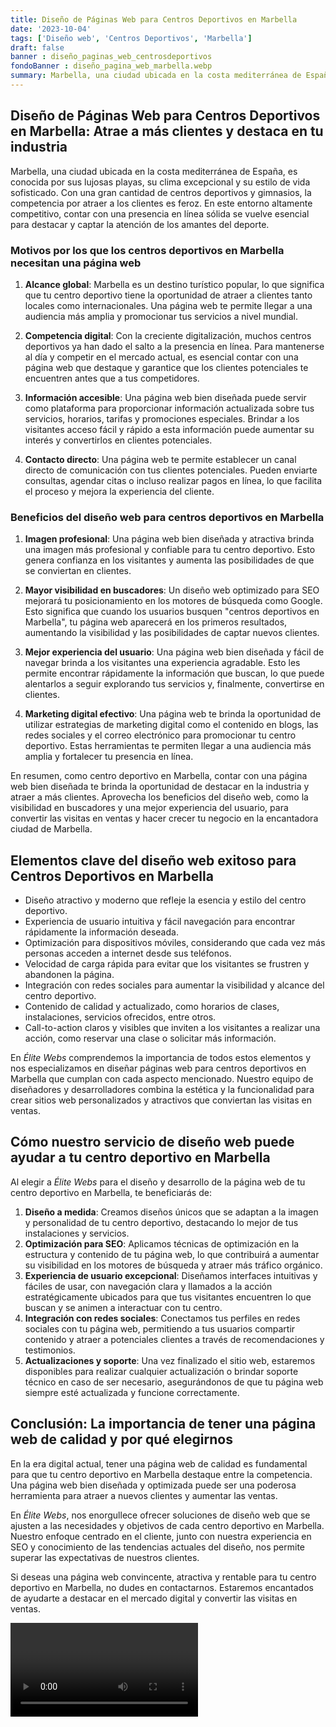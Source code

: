 ```yaml
---
title: Diseño de Páginas Web para Centros Deportivos en Marbella
date: '2023-10-04'
tags: ['Diseño web', 'Centros Deportivos', 'Marbella']
draft: false
banner : diseño_paginas_web_centrosdeportivos
fondoBanner : diseño_pagina_web_marbella.webp
summary: Marbella, una ciudad ubicada en la costa mediterránea de España, es conocida por sus lujosas playas, su clima excepcional y su estilo de vida sofisticado. Con una gran cantidad de centros deportivos y gimnasios, la competencia por atraer a los clientes es feroz. En este entorno altamente competitivo, contar con una presencia en línea sólida se vuelve esencial para destacar y captar la atención de los amantes del deporte.
---
```


## Diseño de Páginas Web para Centros Deportivos en Marbella: Atrae a más clientes y destaca en tu industria

Marbella, una ciudad ubicada en la costa mediterránea de España, es conocida por sus lujosas playas, su clima excepcional y su estilo de vida sofisticado. Con una gran cantidad de centros deportivos y gimnasios, la competencia por atraer a los clientes es feroz. En este entorno altamente competitivo, contar con una presencia en línea sólida se vuelve esencial para destacar y captar la atención de los amantes del deporte.

### Motivos por los que los centros deportivos en Marbella necesitan una página web

1. **Alcance global**: Marbella es un destino turístico popular, lo que significa que tu centro deportivo tiene la oportunidad de atraer a clientes tanto locales como internacionales. Una página web te permite llegar a una audiencia más amplia y promocionar tus servicios a nivel mundial.

2. **Competencia digital**: Con la creciente digitalización, muchos centros deportivos ya han dado el salto a la presencia en línea. Para mantenerse al día y competir en el mercado actual, es esencial contar con una página web que destaque y garantice que los clientes potenciales te encuentren antes que a tus competidores.

3. **Información accesible**: Una página web bien diseñada puede servir como plataforma para proporcionar información actualizada sobre tus servicios, horarios, tarifas y promociones especiales. Brindar a los visitantes acceso fácil y rápido a esta información puede aumentar su interés y convertirlos en clientes potenciales.

4. **Contacto directo**: Una página web te permite establecer un canal directo de comunicación con tus clientes potenciales. Pueden enviarte consultas, agendar citas o incluso realizar pagos en línea, lo que facilita el proceso y mejora la experiencia del cliente.

### Beneficios del diseño web para centros deportivos en Marbella

1. **Imagen profesional**: Una página web bien diseñada y atractiva brinda una imagen más profesional y confiable para tu centro deportivo. Esto genera confianza en los visitantes y aumenta las posibilidades de que se conviertan en clientes.

2. **Mayor visibilidad en buscadores**: Un diseño web optimizado para SEO mejorará tu posicionamiento en los motores de búsqueda como Google. Esto significa que cuando los usuarios busquen "centros deportivos en Marbella", tu página web aparecerá en los primeros resultados, aumentando la visibilidad y las posibilidades de captar nuevos clientes.

3. **Mejor experiencia del usuario**: Una página web bien diseñada y fácil de navegar brinda a los visitantes una experiencia agradable. Esto les permite encontrar rápidamente la información que buscan, lo que puede alentarlos a seguir explorando tus servicios y, finalmente, convertirse en clientes.

4. **Marketing digital efectivo**: Una página web te brinda la oportunidad de utilizar estrategias de marketing digital como el contenido en blogs, las redes sociales y el correo electrónico para promocionar tu centro deportivo. Estas herramientas te permiten llegar a una audiencia más amplia y fortalecer tu presencia en línea.

En resumen, como centro deportivo en Marbella, contar con una página web bien diseñada te brinda la oportunidad de destacar en la industria y atraer a más clientes. Aprovecha los beneficios del diseño web, como la visibilidad en buscadores y una mejor experiencia del usuario, para convertir las visitas en ventas y hacer crecer tu negocio en la encantadora ciudad de Marbella.

<GifSeo />

<Cta />

## Elementos clave del diseño web exitoso para Centros Deportivos en Marbella

- Diseño atractivo y moderno que refleje la esencia y estilo del centro deportivo.
- Experiencia de usuario intuitiva y fácil navegación para encontrar rápidamente la información deseada.
- Optimización para dispositivos móviles, considerando que cada vez más personas acceden a internet desde sus teléfonos.
- Velocidad de carga rápida para evitar que los visitantes se frustren y abandonen la página.
- Integración con redes sociales para aumentar la visibilidad y alcance del centro deportivo.
- Contenido de calidad y actualizado, como horarios de clases, instalaciones, servicios ofrecidos, entre otros.
- Call-to-action claros y visibles que inviten a los visitantes a realizar una acción, como reservar una clase o solicitar más información.

En *Élite Webs* comprendemos la importancia de todos estos elementos y nos especializamos en diseñar páginas web para centros deportivos en Marbella que cumplan con cada aspecto mencionado. Nuestro equipo de diseñadores y desarrolladores combina la estética y la funcionalidad para crear sitios web personalizados y atractivos que conviertan las visitas en ventas.

## Cómo nuestro servicio de diseño web puede ayudar a tu centro deportivo en Marbella

Al elegir a *Élite Webs* para el diseño y desarrollo de la página web de tu centro deportivo en Marbella, te beneficiarás de:

1. **Diseño a medida**: Creamos diseños únicos que se adaptan a la imagen y personalidad de tu centro deportivo, destacando lo mejor de tus instalaciones y servicios.
2. **Optimización para SEO**: Aplicamos técnicas de optimización en la estructura y contenido de tu página web, lo que contribuirá a aumentar su visibilidad en los motores de búsqueda y atraer más tráfico orgánico.
3. **Experiencia de usuario excepcional**: Diseñamos interfaces intuitivas y fáciles de usar, con navegación clara y llamados a la acción estratégicamente ubicados para que tus visitantes encuentren lo que buscan y se animen a interactuar con tu centro.
4. **Integración con redes sociales**: Conectamos tus perfiles en redes sociales con tu página web, permitiendo a tus usuarios compartir contenido y atraer a potenciales clientes a través de recomendaciones y testimonios.
5. **Actualizaciones y soporte**: Una vez finalizado el sitio web, estaremos disponibles para realizar cualquier actualización o brindar soporte técnico en caso de ser necesario, asegurándonos de que tu página web siempre esté actualizada y funcione correctamente.

## Conclusión: La importancia de tener una página web de calidad y por qué elegirnos

En la era digital actual, tener una página web de calidad es fundamental para que tu centro deportivo en Marbella destaque entre la competencia. Una página web bien diseñada y optimizada puede ser una poderosa herramienta para atraer a nuevos clientes y aumentar las ventas.

En *Élite Webs*, nos enorgullece ofrecer soluciones de diseño web que se ajusten a las necesidades y objetivos de cada centro deportivo en Marbella. Nuestro enfoque centrado en el cliente, junto con nuestra experiencia en SEO y conocimiento de las tendencias actuales del diseño, nos permite superar las expectativas de nuestros clientes.

Si deseas una página web convincente, atractiva y rentable para tu centro deportivo en Marbella, no dudes en contactarnos. Estaremos encantados de ayudarte a destacar en el mercado digital y convertir las visitas en ventas.

<Video />

<CtaBot job='Centros Deportivos' city='Marbella'/>

<Gmaps query='Marbella+españa+maps' />